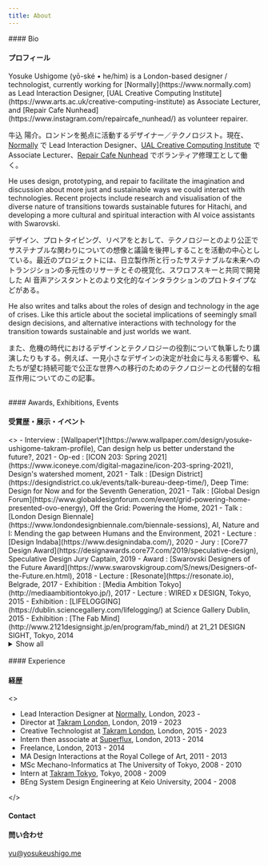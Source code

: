 ```yaml
---
title: About
---
```



<BilingualSection>
#### Bio

#### プロフィール

</BilingualSection>

<BilingualSection>
Yosuke Ushigome (yō-ské • he/him) is a London-based designer / technologist, currently working for [Normally](https://www.normally.com) as Lead Interaction Designer, [UAL Creative Computing Institute](https://www.arts.ac.uk/creative-computing-institute) as Associate Lecturer, and [Repair Cafe Nunhead](https://www.instagram.com/repaircafe_nunhead/) as volunteer repairer.

牛込 陽介。ロンドンを拠点に活動するデザイナー／テクノロジスト。現在、[Normally](https://www.normally.com) で Lead Interaction Designer、[UAL Creative Computing Institute](https://www.arts.ac.uk/creative-computing-institute) で Associate Lecturer、[Repair Cafe Nunhead](https://www.instagram.com/repaircafe_nunhead/) でボランティア修理工として働く。

</BilingualSection>

<BilingualSection>
He uses design, prototyping, and repair to facilitate the imagination and
discussion about more just and sustainable ways we could interact with
technologies. Recent projects include research and visualisation of the
diverse nature of transitions towards sustainable futures for Hitachi, and
developing a more cultural and spiritual interaction with AI voice assistants
with Swarovski.

デザイン、プロトタイピング、リペアをとおして、テクノロジーとのより公正でサステナブルな関わりについての想像と議論を後押しすることを活動の中心としている。最近のプロジェクトには、日立製作所と行ったサステナブルな未来へのトランジションの多元性のリサーチとその視覚化、スワロフスキーと共同で開発した AI 音声アシスタントとのより文化的なインタラクションのプロトタイプなどがある。

</BilingualSection>

<BilingualSection>
He also writes and talks about the roles of design and technology in the age of crises. Like this article about the societal implications of seemingly small design decisions, and alternative interactions with technology for the transition towards sustainable and just worlds we want.

また、危機の時代におけるデザインとテクノロジーの役割について執筆したり講演したりもする。例えば、一見小さなデザインの決定が社会に与える影響や、私たちが望む持続可能で公正な世界への移行のためのテクノロジーとの代替的な相互作用についてのこの記事。

</BilingualSection>
<br/>
<BilingualSection>
#### Awards, Exhibitions, Events

#### 受賞歴・展示・イベント

</BilingualSection>

<MonolingualSection>
<>
- Interview : [Wallpaper\*](https://www.wallpaper.com/design/yosuke-ushigome-takram-profile), Can design help us better understand the future?, 2021
- Op-ed : [ICON 203: Spring 2021](https://www.iconeye.com/digital-magazine/icon-203-spring-2021), Design's watershed moment, 2021
- Talk : [Design District](https://designdistrict.co.uk/events/talk-bureau-deep-time/), Deep Time: Design for Now and for the Seventh Generation, 2021
- Talk : [Global Design Forum](https://www.globaldesignforum.com/event/grid-powering-home-presented-ovo-energy), Off the Grid: Powering the Home, 2021
- Talk : [London Design Biennale](https://www.londondesignbiennale.com/biennale-sessions), AI, Nature and I: Mending the gap between Humans and the Environment, 2021
- Lecture : [Design Indaba](https://www.designindaba.com/), 2020
- Jury : [Core77 Design Award](https://designawards.core77.com/2019/speculative-design), Speculative Design Jury Captain, 2019
- Award : [Swarovski Designers of the Future Award](https://www.swarovskigroup.com/S/news/Designers-of-the-Future.en.html), 2018
- Lecture : [Resonate](https://resonate.io), Belgrade, 2017
- Exhibition : [Media Ambition Tokyo](http://mediaambitiontokyo.jp/), 2017
- Lecture : WIRED x DESIGN, Tokyo, 2015
- Exhibition : [LIFELOGGING](https://dublin.sciencegallery.com/lifelogging/) at Science Gallery Dublin, 2015
- Exhibition : [The Fab Mind](http://www.2121designsight.jp/en/program/fab_mind/) at 21_21 DESIGN SIGHT, Tokyo, 2014

<details>

<summary>Show all</summary>

- Lecture : [Hochschule für Gestaltung Schwäbisch Gmünd](https://www.hfg-gmuend.de/), 2022
- Lecture : [Speculative Futures Stuttgart](https://www.meetup.com/en-AU/speculative-futures-stuttgart/), 2022
- Lecture : [TBD Conference](https://www.thetbdconference.com/), 2022
- Lecture : [FHNW Academy of Art and Design](https://www.fhnw.ch/en/about-fhnw/schools/academy-of-art-and-design), 2021
- Talk : [Fridays For Future Japan](https://fridaysforfuture.jp/), 2021
- Interview : [Wallpaper\*](https://www.wallpaper.com/design/yosuke-ushigome-takram-profile), Can design help us better understand the future?, 2021
- Op-ed : [ICON 203: Spring 2021](https://www.iconeye.com/digital-magazine/icon-203-spring-2021), Design's watershed moment, 2021
- Talk : [Design District](https://designdistrict.co.uk/events/talk-bureau-deep-time/), Deep Time: Design for Now and for the Seventh Generation, 2021
- Talk : [Global Design Forum](https://www.globaldesignforum.com/event/grid-powering-home-presented-ovo-energy), Off the Grid: Powering the Home, 2021
- Talk : [London Design Biennale](https://www.londondesignbiennale.com/biennale-sessions), AI, Nature and I: Mending the gap between Humans and the Environment, 2021
- Lecture : [N High School](https://nnn.ed.jp/), 2021
- Lecture : [Kontrapunkt Webinar](https://www.kontrapunkt.com/news/webinarstrategic-foresight), Strategic Foresight: Crafting future scenarios for better strategic navigation, 2021
- Lecture : [London College of Communication](https://www.arts.ac.uk/colleges/london-college-of-communication), 2021
- Lecture : [DLX Design Academy](https://en.dlxdesignacademy.com/), 2021
- Lecture : [Design Indaba](https://www.designindaba.com/), 2020
- Jury : [Core77 Design Award](https://designawards.core77.com/2019/speculative-design), Speculative Design Jury Captain, 2019
- Award : [Swarovski Designers of the Future Award](https://www.swarovskigroup.com/S/news/Designers-of-the-Future.en.html), 2018
- TV : Hodokyoku, Japan, 2017
- Lecture : [Resonate](https://resonate.io), Belgrade, 2017
- Lecture : [Data Fest](https://www.datafest.global/), Edinburgh, 2017
- Exhibition : [Media Ambition Tokyo](http://mediaambitiontokyo.jp/), 2017
- Lecture : London College of Communication, 2016
- Exhibition : [New Style New Artist](http://www.ntticc.or.jp/en/exhibitions/2016/talk-new-styles-new-artists-oct-28-2016/) at ICC, Tokyo, 2016
- Workshop : Live with AI at [NEXT Conference](https://nextconf.eu/), Hamburg, 2016
- Exhibition : [Scenes Unseen](http://scenesunseen.takram.com/) at London Design Festival, 2016
- Workshop : V&A Friday Late, London, 2016
- Exhibition : [Unread Messages](http://unreadmessages.com/) at Aram Gallery, London, 2016
- Workshop : Takram Academy at Space Art Technology, London, 2016
- Talk : IAMAS graduation show, Gifu, 2016
- Writing : [Speculative Everything Japanese Edition](http://amzn.asia/dKgTQyb), 2016
- Exhibition : [8h Ahead](https://www.takram.com/projects/8h-ahead/) at London Design Festival, 2015
- Workshop : Speculative Ohgiri for WIRED, Tokyo, 2015
- Lecture : WIRED x DESIGN, Tokyo, 2015
- Exhibition : LIFELOGGING at Science Gallery Dublin, 2015
- Exhibition : [The Fab Mind](http://www.2121designsight.jp/en/program/fab_mind/) at 21_21 DESIGN SIGHT, Tokyo, 2014
- Talk : The Design Batons at Japan Institute of Design Promotion, Tokyo, 2014
- Onlin Curation\_ : [Design and Violence](https://www.moma.org/interactives/exhibitions/2013/designandviolence/commoditized-warfare-yosuke-ushigome/) by MoMA, 2014
- Exhibition : [Wearable Futures](http://www.wearablefutures.co/), London, 2013
- Exhibition : Bunny Smash at [Museum of Contemporary Art Tokyo](http://www.mot-art-museum.jp/eng/2013/usagi_smash/), 2013

</details>
</>
</MonolingualSection>
<br/>

<BilingualSection>
#### Experience

#### 経歴

</BilingualSection>

<MonolingualSection>
<>

- Lead Interaction Designer at [Normally](https://normally.com/), London, 2023 -
- Director at [Takram London](https://www.takram.com), London, 2019 - 2023
- Creative Technologist at [Takram London](https://www.takram.com), London, 2015 - 2023
- Intern then associate at [Superflux](http://superflux.in/), London, 2013 - 2014
- Freelance, London, 2013 - 2014
- MA Design Interactions at the Royal College of Art, 2011 - 2013
- MSc Mechano-Informatics at The University of Tokyo, 2008 - 2010
- Intern at [Takram Tokyo](https://www.takram.com), Tokyo, 2008 - 2009
- BEng System Design Engineering at Keio University, 2004 - 2008

</>
</MonolingualSection>
<br/>

<BilingualSection>

#### Contact

#### 問い合わせ

</BilingualSection>

<MonolingualSection>

[yu@yosukeushigo.me](mailto:yu@yosukeushigo.me)

</MonolingualSection>
